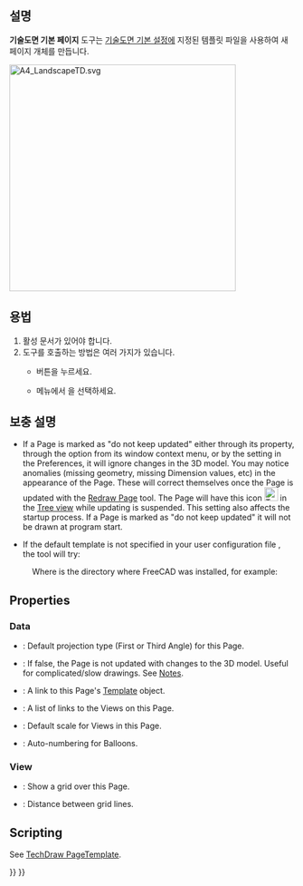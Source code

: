 <languages/>
{{Docnav
|
|[[TechDraw_PageTemplate/ko|페이지 템플릿]]
|[[TechDraw_Workbench/ko|기술도면 작업대]]
|IconL=
|IconR=TechDraw_PageTemplate.svg
|IconC=Workbench_TechDraw.svg
}}

{{GuiCommand
|Name=TechDraw PageDefault
|MenuLocation=기술도면 → 페이지 → 기본 페이지 삽입
|Workbenches=[[TechDraw_Workbench/ko|기술도면 작업대]]
|SeeAlso=[[TechDraw_PageTemplate/ko|기술도면 페이지 템플릿]], [[TechDraw_Templates/ko|기술도면 템플릿]]
}}

<span id="Description"></span>
==설명==

'''기술도면 기본 페이지''' 도구는 [[TechDraw_Preferences/ko|기술도면 기본 설정]]에 지정된 템플릿 파일을 사용하여 새 페이지 개체를 만듭니다.

[[Image:A4_LandscapeTD.svg|400px]]
{{Caption|기술도면에 함께 제공되는 기본 템플릿: A4_LandscapeTD.svg}}

<span id="Usage"></span>
==용법==

# 활성 문서가 있어야 합니다.
# 도구를 호출하는 방법은 여러 가지가 있습니다.
#* {{Button|[[Image:TechDraw_PageDefault.svg|16px]] [[TechDraw_PageDefault/ko|기본 페이지 삽입]]}} 버튼을 누르세요.
#* 메뉴에서 {{MenuCommand|기술도면 → 페이지 → [[Image:TechDraw_PageDefault.svg|16px]] 기본 페이지 삽입}}을 선택하세요.

<span id="Notes"></span>
== 보충 설명 ==

* If a Page is marked as "do not keep updated" either through its {{PropertyData|Keep Updated}} property, through the {{MenuCommand|Toggle Keep Updated}} option from its window context menu, or by the setting in the Preferences, it will ignore changes in the 3D model. You may notice anomalies (missing geometry, missing Dimension values, etc) in the appearance of the Page. These will correct themselves once the Page is updated with the [[TechDraw_RedrawPage|Redraw Page]] tool. The Page will have this icon [[Image:TechDraw_Tree_Page_Unsync.svg|24px]] in the [[Tree_view|Tree view]] while updating is suspended. This setting also affects the startup process. If a Page is marked as "do not keep updated" it will not be drawn at program start.

* If the default template is not specified in your user configuration file {{incode|user.cfg}}, the tool will try:

: {{Code|code=
$INSTALL_DIR/Mod/TechDraw/Templates/A4_LandscapeTD.svg
}}

: Where {{incode|$INSTALL_DIR}} is the directory where FreeCAD was installed, for example:

: {{Code|code=
/usr/share/freecad/Mod/TechDraw/Templates/A4_LandscapeTD.svg
}}

==Properties==

=== Data ===

{{TitleProperty|Base}}

* {{PropertyData|Projection Type}}: Default projection type (First or Third Angle) for this Page.

{{TitleProperty|Page}}

* {{PropertyData|Keep Updated}}: If false, the Page is not updated with changes to the 3D model. Useful for complicated/slow drawings. See [[#Notes|Notes]].
* {{PropertyData|Template}}: A link to this Page's [[TechDraw_Templates|Template]] object.
* {{PropertyData|Views}}: A list of links to the Views on this Page.  
* {{PropertyData|Scale}}: Default scale for Views in this Page.
* {{PropertyData|Next Balloon Index}}: Auto-numbering for Balloons.

=== View ===

{{TitleProperty|Grid}}

* {{PropertyView|Show Grid}}: Show a grid over this Page.
* {{PropertyView|Grid Spacing}}: Distance between grid lines.

==Scripting==

See [[TechDraw_PageTemplate#Scripting|TechDraw PageTemplate]].


{{Docnav
|
|[[TechDraw_PageTemplate|PageTemplate]]
|[[TechDraw_Workbench|TechDraw]]
|IconL=
|IconR=TechDraw_PageTemplate.svg
|IconC=Workbench_TechDraw.svg
}}

{{TechDraw Tools navi{{#translation:}}}}
{{Userdocnavi{{#translation:}}}}